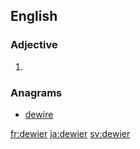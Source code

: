 ==English==

===Adjective===
{{head|en}}

# {{en-comparative of|dewy}}

===Anagrams===
* [[dewire#English|dewire]]

[[fr:dewier]]
[[ja:dewier]]
[[sv:dewier]]
